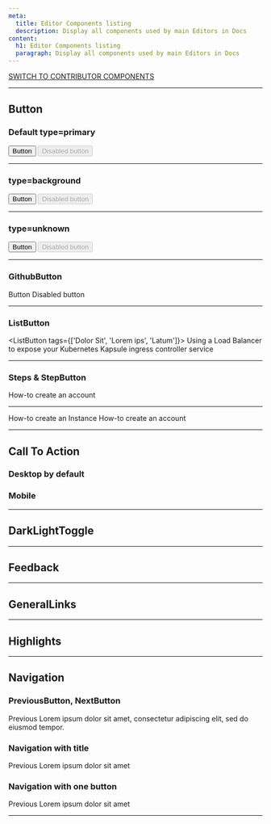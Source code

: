 ```yaml
---
meta:
  title: Editor Components listing
  description: Display all components used by main Editors in Docs
content:
  h1: Editor Components listing
  paragraph: Display all components used by main Editors in Docs
---
```


[SWITCH TO CONTRIBUTOR COMPONENTS](/components)

---

## Button

### Default type=primary

<Button to="/">Button</Button> <Button disabled>Disabled button</Button>

---

### type=background

<Button type="background" to="/">
  Button
</Button> <Button type="background" disabled>
  Disabled button
</Button>

---

### type=unknown

<Button type="unkwown" to="/">
  Button
</Button> <Button type="unknown" disabled>
  Disabled button
</Button>

---

### GithubButton

<GithubButton to="/">Button</GithubButton> <GithubButton disabled>
  Disabled button
</GithubButton>

---

### ListButton

<ListButton tags={['Dolor Sit', 'Lorem ips', 'Latum']}>
  Using a Load Balancer to expose your Kubernetes Kapsule ingress controller
  service
</ListButton>

---

### Steps & StepButton

<Steps>
  <StepButton to="/">How-to create an account</StepButton>
</Steps>

---

<Steps>
  <StepButton to="/">How-to create an Instance</StepButton>
  <StepButton to="/">How-to create an account</StepButton>
</Steps>

---


## Call To Action

### Desktop by default

<CallToAction />

### Mobile

<CallToAction isMobile />

---

## DarkLightToggle

<DarkLightToggle id="components-page" />

---

## Feedback

<Feedback />

---

## GeneralLinks

<GeneralLinks title="General links">
  <GeneralLinksItem
    icon="community"
    title="Slack Community"
    href="https://www.scaleway-community.slack"
  />
  <GeneralLinksItem
    icon="status"
    title="Service Status"
    href="https://status.scaleway.com/"
  />
  <GeneralLinksItem
    icon="ideas"
    title="Scaleway Ideas"
    href="https://ideas.scaleway.com/"
  />
  <GeneralLinksItem
    icon="abuse"
    title="Report Abuse"
    href="https://www.scaleway.com/"
  />
  <GeneralLinksItem
    icon="assistance"
    title="Technical Assistance"
    href="https://www.scaleway.com/"
  />
</GeneralLinks>

---

## Highlights

<Highlights />

---

## Navigation

### PreviousButton, NextButton

<Navigation>
  <PreviousButton to="/">Previous</PreviousButton>
  <NextButton to="/">
    Lorem ipsum dolor sit amet, consectetur adipiscing elit, sed do eiusmod
    tempor.
  </NextButton>
</Navigation>

### Navigation with title

<Navigation title="See Also">
  <PreviousButton to="/">Previous</PreviousButton>
  <NextButton to="/">Lorem ipsum dolor sit amet</NextButton>
</Navigation>

### Navigation with one button

<Navigation title="See Also">
  <PreviousButton to="/">Previous</PreviousButton>
</Navigation>

<Navigation title="See Also">
  <NextButton to="/">Lorem ipsum dolor sit amet</NextButton>
</Navigation>

---
